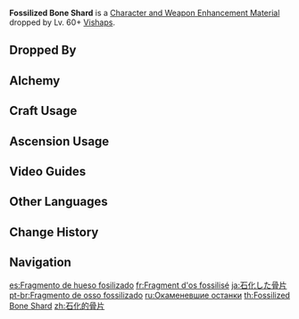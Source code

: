 {{Item Infobox
|id          = 112043
|image       = Item Fossilized Bone Shard.png
|type        = Character and Weapon Enhancement Materials
|group       = Bone Shards
|group2      = Elite Enemy Drops
|invCategory = Character Development Items
|quality     = 4
|description = A fossilized bone fragment sometimes found after defeating Geovishaps.<br />Geovishaps all dream of growing into great dragons one day. They see these fossils as dragon bones and greatly cherish them, perhaps because they too hope to attain the dragons' longevity and power.
|source1     = Dropped by Lv. 60+ [[Vishaps]]
|source2     = [[Alchemy]]
}}
'''Fossilized Bone Shard''' is a [[Character and Weapon Enhancement Material]] dropped by Lv. 60+ [[Vishaps]].

==Dropped By==
{{Dropped By|level=60}}

==Alchemy==
{{Recipe
|type = Crafting
|Sturdy Bone Shard = 3
|Mora = 50
|sort = Sturdy Bone Shard;Mora
}}

==Craft Usage==
{{Craft Usage}}

==Ascension Usage==
{{Ascension Usage}}

==Video Guides==
{{EVT
|video1   = https://youtu.be/Z1XnzvRCt-s
|caption1 = Farm Guide
}}

==Other Languages==
{{Other Languages
|en      = Fossilized Bone Shard
|zhs     = 石化的骨片
|zhs_rm  = Shíhuà de Gǔpiàn
|zht     = 石化的骨片
|zht_rm  = Shíhuà de Gǔpiàn
|zh_tl   = 
|ja      = 石化した骨片
|ja_rm   = Sekika Shita Koppen
|ja_tl   = Fossilized Bone Fragment
|ko      = 석화한 뼛조각
|ko_rm   = Seokhwahan Ppyeotjogak
|ko_tl   = Lithified Bone Fragment
|es      = Fragmento de hueso fosilizado
|es_tl   = Fossilized Bone Fragment
|fr      = Fragment d'os fossilisé
|fr_tl   = Fossilized Bone Fragment
|ru      = Окаменевшие останки
|ru_tl   = Fossilized Bone Remains
|th      = Fossilized Bone Remains
|vi      = Mảnh Xương Hóa Thạch
|vi_tl   = 
|de      = Versteinertes Knochenstück
|de_tl   = Fossilized Bone Fragment
|id      = Fossilized Bone Shard
|pt      = Fragmento de osso fossilizado
|pt_tl   = 
|tr      = Fosil Kemik Parçası
|tr_tl   = 
|it      = Frammento d'osso fossilizzato
|it_tl   = 
}}

==Change History==
{{Change History|1.0}}

==Navigation==
{{Development Item Navbox|Character and Weapon Enhancement Materials}}

[[es:Fragmento de hueso fosilizado]]
[[fr:Fragment d'os fossilisé]]
[[ja:石化した骨片]]
[[pt-br:Fragmento de osso fossilizado]]
[[ru:Окаменевшие останки]]
[[th:Fossilized Bone Shard]]
[[zh:石化的骨片]]